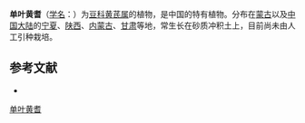 {{Speciesbox
| name = 单叶黄耆
| status = 
| status_system = 
| image =
| genus = Astragalus
| species = efoliolatus
| authority = Hand.-Mazz.
}}

'''单叶黄耆'''（[[学名|学名]]：{{lang|la|''Astragalus efoliolatus''}}）为[[豆科|豆科]][[黄芪属|黄芪属]]的植物，是中国的特有植物。分布在[[蒙古|蒙古]]以及[[中国大陆|中国大陆]]的[[宁夏|宁夏]]、[[陕西|陕西]]、[[内蒙古|内蒙古]]、[[甘肃|甘肃]]等地，常生长在砂质冲积土上，目前尚未由人工引种栽培。

== 参考文献 ==
<div class="references-small">
* {{cite web| url =http://www.bioinfo.cn/db05/KmzwSpecies.php?action=view&id=15678| title =单叶黄耆| work =《中国高等植物数据库全库》| publisher =中国科学院微生物研究所| author =昆明植物研究所| accessdate =2009-02-24| deadurl =yes| archiveurl =https://web.archive.org/web/20160305063807/http://www.bioinfo.cn/db05/KmzwSpecies.php?action=view&id=15678| archivedate =2016-03-05}}
</div>
{{Taxonbar|from=Q10906227}}

[[Category:黄芪属|单叶黄耆]]


{{植物小作品}}